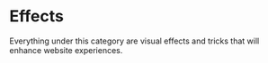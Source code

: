 
<Meta title="Effects/Introduction" />

# Effects

Everything under this category are visual effects and tricks that will enhance website experiences.
